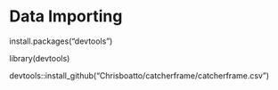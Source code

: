 # Data Importing

install.packages("devtools")

library(devtools)

devtools::install_github("Chrisboatto/catcherframe/catcherframe.csv")